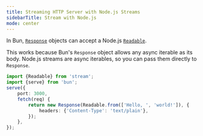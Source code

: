 ```yaml
---
title: Streaming HTTP Server with Node.js Streams
sidebarTitle: Stream with Node.js
mode: center
---
```


In Bun, [`Response`](https://developer.mozilla.org/en-US/docs/Web/API/Response) objects can accept a Node.js [`Readable`](https://nodejs.org/api/stream.html#stream_readable_streams).

This works because Bun's `Response` object allows any async iterable as its body. Node.js streams are async iterables, so you can pass them directly to `Response`.

```ts server.ts icon="/icons/typescript.svg"
import {Readable} from 'stream';
import {serve} from 'bun';
serve({
	port: 3000,
	fetch(req) {
		return new Response(Readable.from(['Hello, ', 'world!']), {
			headers: {'Content-Type': 'text/plain'},
		});
	},
});
```
